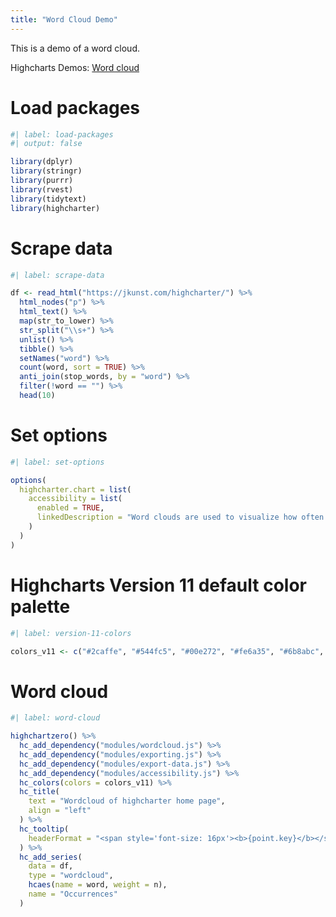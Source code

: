 ```yaml
---
title: "Word Cloud Demo"
---
```


This is a demo of a word cloud.

Highcharts Demos: [Word cloud](https://www.highcharts.com/demo/wordcloud)

# Load packages

```r
#| label: load-packages
#| output: false

library(dplyr)
library(stringr)
library(purrr)
library(rvest)
library(tidytext)
library(highcharter)
```

# Scrape data

```r
#| label: scrape-data

df <- read_html("https://jkunst.com/highcharter/") %>% 
  html_nodes("p") %>% 
  html_text() %>% 
  map(str_to_lower) %>% 
  str_split("\\s+") %>% 
  unlist() %>% 
  tibble() %>% 
  setNames("word") %>% 
  count(word, sort = TRUE) %>% 
  anti_join(stop_words, by = "word") %>% 
  filter(!word == "") %>% 
  head(10)
```

# Set options

```r
#| label: set-options

options(
  highcharter.chart = list(
    accessibility = list(
      enabled = TRUE,
      linkedDescription = "Word clouds are used to visualize how often each word in a text occurs. This example uses the text scraped from the home page of the highcharter library website. Words that appear often will appear larger."
    )
  )
)
```

# Highcharts Version 11 default color palette

```r
#| label: version-11-colors

colors_v11 <- c("#2caffe", "#544fc5", "#00e272", "#fe6a35", "#6b8abc", "#d568fb", "#2ee0ca", "#fa4b42", "#feb56a", "#91e8e1")
```

# Word cloud

```r
#| label: word-cloud

highchartzero() %>% 
  hc_add_dependency("modules/wordcloud.js") %>% 
  hc_add_dependency("modules/exporting.js") %>% 
  hc_add_dependency("modules/export-data.js") %>% 
  hc_add_dependency("modules/accessibility.js") %>% 
  hc_colors(colors = colors_v11) %>% 
  hc_title(
    text = "Wordcloud of highcharter home page",
    align = "left"
  ) %>% 
  hc_tooltip(
    headerFormat = "<span style='font-size: 16px'><b>{point.key}</b></span><br>"
  ) %>% 
  hc_add_series(
    data = df,
    type = "wordcloud",
    hcaes(name = word, weight = n),
    name = "Occurrences"
  ) 
```
